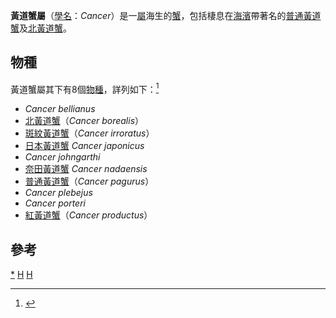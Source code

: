 {{Automatic taxobox
| fossil_range = {{fossil range|中新世|現在}}
| image = Boi.crab2.jpg
| image_caption = ''[[Cancer_pagurus|Cancer pagurus]]''
| taxon = Cancer
| authority = [[Carl_Linnaeus|Linnaeus]], [[自然系統第十版|1758]]
| type_species = ''[[Cancer_pagurus|Cancer pagurus]]''
| type_species_authority = Linnaeus, 1758
| synonyms = ''Platycarcinus'' <small>H. Milne-Edwards, 1834</small>
| synonyms_ref =
}}

'''黃道蟹屬'''（[[學名|學名]]：''Cancer''）是一[[屬|屬]]海生的[[蟹|蟹]]，包括棲息在[[海濱|海濱]]帶著名的[[普通黃道蟹|普通黃道蟹]]及[[北黃道蟹|北黃道蟹]]。

== 物種 ==
黃道蟹屬其下有8個[[物種|物種]]，詳列如下：<ref name="Ng">{{cite journal en|journal=Raffles Bulletin of Zoology|year=2008|volume=17|pages=1–286|title=Systema Brachyurorum: Part I. An annotated checklist of extant Brachyuran crabs of the world|author=P. K. L. Ng, D. Guinot & P. J. F. Davie|url=http://rmbr.nus.edu.sg/rbz/biblio/s17/s17rbz.pdf|access-date=2010-06-25|archive-date=2011-06-06|archive-url=https://web.archive.org/web/20110606061453/http://rmbr.nus.edu.sg/rbz/biblio/s17/s17rbz.pdf|dead-url=no}}</ref>
* ''Cancer bellianus''
* [[北黃道蟹|北黃道蟹]]（''Cancer borealis''）
* [[斑紋黃道蟹|斑紋黃道蟹]]（''Cancer irroratus''）
* [[日本黃道蟹|日本黃道蟹]] ''Cancer japonicus''
* ''Cancer johngarthi''
* [[奈田黃道蟹|奈田黃道蟹]] ''Cancer nadaensis''
* [[普通黃道蟹|普通黃道蟹]]（''Cancer pagurus''）
* ''Cancer plebejus''
* ''Cancer porteri''
* [[紅黃道蟹|紅黃道蟹]]（''Cancer productus''）

== 參考 ==
{{reflist}}
{{Taxonbar|from=Q428243}}

[[Category:黃道蟹屬|*]]
[[Category:卡尔·林奈命名的生物分类|H]]
[[Category:1758年描述的分类群|H]]